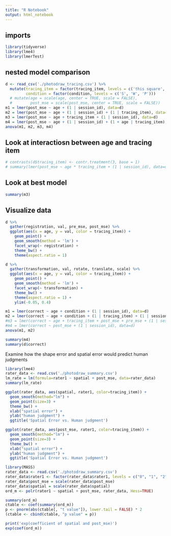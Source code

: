 ```yaml
---
title: "R Notebook"
output: html_notebook
---
```


## imports

```r
library(tidyverse)
library(lme4)
library(lmerTest)
```

## nested model comparison

```r
d <- read_csv('./photodraw_tracing.csv') %>%
  mutate(tracing_item = factor(tracing_item, levels = c('this square', 'this shape', 'this circle')), 
         condition = factor(condition, levels = c('S', 'W', 'P'))) 
  # mutate(age = scale(age, center = TRUE, scale = FALSE),
  #        post_mse = scale(post_mse, center = TRUE, scale = FALSE))
m1 = lmer(post_mse ~ age + (1 | session_id), data=d)
m2 = lmer(post_mse ~ age + (1 | session_id) + (1 | tracing_item), data=d)
m3 = lmer(post_mse ~ age + tracing_item + (1 | session_id), data=d)
m4 = lmer(post_mse ~ age + (1 | session_id) + (1 + age | tracing_item), data=d)
anova(m1, m2, m3, m4)
```

## Look at interactiosn between age and tracing item

```r
# contrasts(d$tracing_item) <- contr.treatment(3, base = 1)
# summary(lmer(post_mse ~ age * tracing_item + (1 | session_id), data=d))
```

## Look at best model 

```r
summary(m3)
```

## Visualize data

```r
d %>%
  gather(registration, val, pre_mse, post_mse) %>%
  ggplot(aes(x = age, y = val, color = tracing_item)) +
    geom_point() +
    geom_smooth(method = 'lm') +
    facet_wrap(~ registration) +
    theme_bw() +
    theme(aspect.ratio = 1) 
```

```r
d %>%
  gather(transformation, val, rotate, translate, scale) %>%
  ggplot(aes(x = age, y = val, color = tracing_item)) +
    geom_point() +
    geom_smooth(method = 'lm') +
    facet_wrap(~ transformation) +
    theme_bw() +
    theme(aspect.ratio = 1) +
    ylim(-0.05, 0.4)

```

```r
m1 = lmer(correct ~ age + condition + (1 | session_id), data=d)
m2 = lmer(correct ~ age + condition + (1 | tracing_item) + (1 | session_id), data=d)
#m3 = lmer(correct ~ age + tracing_item + post_mse + pre_mse + (1 | session_id), data=d)
#m4 = lmer(correct ~ post_mse + (1 | session_id), data=d)
anova(m1, m2)
```
```r
summary(m4)
summary(d$correct)
```

Examine how the shape error and spatial error would predict human judgments
```r
library(lme4)
rater_data <- read.csv('./photodraw_summary.csv')
lm_rate = lm(formula=rater1 ~ spatial + post_mse, data=rater_data)
summary(lm_rate)
```

```r
ggplot(rater_data, aes(spatial, rater1, color=tracing_item)) +
  geom_smooth(method="lm") +
  geom_point(size=3) +
  theme_bw() + 
  xlab("spatial error") +
  ylab("human judgment") +
  ggtitle('Spatial Error vs. Human judgment')
```

```r
ggplot(rater_data, aes(post_mse, rater1, color=tracing_item)) +
  geom_smooth(method="lm") +
  geom_point(size=3) +
  theme_bw() + 
  xlab("spatial error") +
  ylab("human judgment") +
  ggtitle('Spatial Error vs. Human judgment')
```

```r
library(MASS)
rater_data <- read.csv('./photodraw_summary.csv')
rater_data$rater1 <- factor(rater_data$rater1, levels = c("0", "1", "2", "3", "4"), ordered=TRUE)
rater_data$post_mse = scale(rater_data$post_mse)
rater_data$spatial = scale(rater_data$spatial)
ord_m <- polr(rater1 ~ spatial + post_mse, rater_data, Hess=TRUE)

summary(ord_m)
ctable <- coef(summary(ord_m))
p <- pnorm(abs(ctable[, "t value"]), lower.tail = FALSE) * 2
(ctable <- cbind(ctable, "p value" = p))

print('exp(coefficient of spatial and post_mse)')
exp(coef(ord_m))

```


